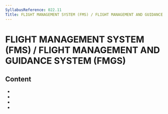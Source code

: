 ```yaml
---
SyllabusReference: 022.11
Title: FLIGHT MANAGEMENT SYSTEM (FMS) / FLIGHT MANAGEMENT AND GUIDANCE SYSTEM (FMGS)
---
```


# FLIGHT MANAGEMENT SYSTEM (FMS) / FLIGHT MANAGEMENT AND GUIDANCE SYSTEM (FMGS)

## Content

- <Link href="022.11.01" />
- <Link href="022.11.02" />
- <Link href="022.11.03" />
- <Link href="022.11.04" />
